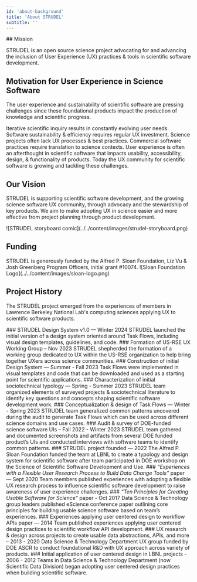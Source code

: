 ```yaml
---
id: 'about-background'
title: 'About STRUDEL'
subtitle: ''
---
```


<Hero>
## Mission

STRUDEL is an open source science project advocating for and advancing the inclusion of User Experience (UX) practices & tools in scientific software development.
</Hero>

<PageContainer>

## Motivation for User Experience in Science Software
<Stack spacing={3}>
    <p>
        The user experience and sustainability of scientific software are pressing challenges since these foundational products impact the production of knowledge and scientific progress.
    </p>
    <Box>
              <Grid container spacing={4}>
                <Grid item sm={3}>
                    <Box sx={{
                        backgroundColor: 'neutral.light',
                        borderRadius: 4,
                        height: '100%',
                        padding: 2,
                    }}>
                        Iterative scientific inquiry results in constantly evolving user needs.
                    </Box>
                </Grid>
                <Grid item sm={3}>
                    <Box sx={{
                        backgroundColor: 'neutral.light',
                        borderRadius: 4,
                        height: '100%',
                        padding: 2,
                    }}>
                    Software sustainability & efficiency requires regular UX investment.
                    </Box>
                </Grid>
                <Grid item sm={3}>
                    <Box sx={{
                        backgroundColor: 'neutral.light',
                        borderRadius: 4,
                        height: '100%',
                        padding: 2,
                    }}>
                    Science projects often lack UX processes & best practices.
                    </Box>
                </Grid>
                <Grid item sm={3}>
                    <Box sx={{
                        backgroundColor: 'neutral.light',
                        borderRadius: 4,
                        height: '100%',
                        padding: 2,
                    }}>
                    Commercial software practices require translation to science contexts.
                    </Box>
                </Grid>
              </Grid>
            </Box>
            <Typography>User experience is often an afterthought in scientific software that impacts usability, accessibility, design, & functionality of products. Today the UX community for scientific software is growing and tackling these challenges.</Typography>
</Stack>

## Our Vision
<Stack>
    <p>
        STRUDEL is supporting scientific software development, and the growing science software UX community, through advocacy and the stewardship of key products. We aim to make adopting UX in science easier and more effective from project planning through product development.
    </p>
    <Box>
        ![STRUDEL storyboard comic](../../content/images/strudel-storyboard.png)
    </Box>
</Stack>

## Funding
<Grid container columnSpacing={4}>
    <Grid item sm={8}>
        STRUDEL is generously funded by the Alfred P. Sloan Foundation, Liz Vu & Josh Greenberg Program Officers, initial grant <Link href="https://sloan.org/grant-detail/10074" target="_blank" rel="noreferrer">#10074</Link>.
    </Grid>
    <Grid item sm={4}>
        ![Sloan Foundation Logo](../../content/images/sloan-logo.png)
    </Grid>

</Grid>

## Project History

The STRUDEL project emerged from the experiences of members in Lawrence Berkeley National Lab's computing sciences applying UX to scientific software products.

<ProjectHistoryStepper>
    <ProjectHistoryStep>
      <StepLabel>
        ### STRUDEL Design System v1.0 — Winter 2024
      </StepLabel>
      <StepContent>
        STRUDEL launched the initial version of a design system oriented around <Link href="/about/glossary#task-flow">Task Flows</Link>, including visual design templates, guidelines, and code.
      </StepContent>
    </ProjectHistoryStep>
    <ProjectHistoryStep>
      <StepLabel>
        ### Formation of US-RSE UX Working Group – Nov 2023
      </StepLabel>
      <StepContent>
        STRUDEL shepherded the formation of a working group dedicated to UX within the US-RSE organization to help bring together UXers across science communities. 
      </StepContent>
    </ProjectHistoryStep>
    <ProjectHistoryStep>
      <StepLabel>
        ### Construction of initial Design System — Summer - Fall 2023
      </StepLabel>
      <StepContent>
        Task Flows were implemented in visual templates and code that can be downloaded and used as a starting point for scientific applications. 
      </StepContent>
    </ProjectHistoryStep>
    <ProjectHistoryStep>
      <StepLabel>
        ### Characterization of initial sociotechnical typology — Spring - Summer 2023
      </StepLabel>
      <StepContent>
        STRUDEL team organized elements of surveyed projects & sociotechnical literature to identify key questions and concepts shaping scientific software development work.
      </StepContent>
    </ProjectHistoryStep>
    <ProjectHistoryStep>
      <StepLabel>
        ### Conceptualization & design of Task Flows — Winter - Spring 2023
      </StepLabel>
      <StepContent>
        STRUDEL team generalized common patterns uncovered during the audit to generate <Link href="/about/glossary#task-flow">Task Flows</Link> which can be used across different science domains and use cases.  
      </StepContent>
    </ProjectHistoryStep>
    <ProjectHistoryStep>
      <StepLabel>
        ### Audit & survey of DOE-funded science software UIs – Fall 2022 - Winter 2023
      </StepLabel>
      <StepContent>
        STRUDEL team gathered and documented screenshots and artifacts from several DOE funded product’s UIs and conducted interviews with software teams to identify common patterns.
      </StepContent>
    </ProjectHistoryStep>
    <ProjectHistoryStep>
      <StepLabel>
        ### STRUDEL project founded — 2022
      </StepLabel>
      <StepContent>
        The Alfred P. Sloan Foundation <Link href="https://sloan.org/grant-detail/10074" target="_blank"> funded</Link> the team at LBNL to create a typology and design system for scientific software after team participated in <Link href="https://web.cvent.com/event/1b7d7c3a-e9b4-409d-ae2b-284779cfe72f/summary" target="_blank">DOE workshop</Link> on the Science of Scientific Software Development and Use.
      </StepContent>
    </ProjectHistoryStep>
    <ProjectHistoryStep>
    </ProjectHistoryStep>
    <ProjectHistoryStep>
    </ProjectHistoryStep>
    <ProjectHistoryStep>
      <StepLabel>
        ### <em>“Experiences with a Flexible User Research Process to Build Data Change Tools”</em> paper — Sept 2020
      </StepLabel>
      <StepContent>
        Team members <Link href="https://dx.doi.org/10.5334/jors.284" target="_blank">published</Link> experiences with adopting a flexible UX research process to influence scientific software development to raise awareness of user experience challenges.
      </StepContent>
    </ProjectHistoryStep>
    <ProjectHistoryStep>
      <StepLabel>
        ### <em>“Ten Principles for Creating Usable Software for Science”</em> paper - Oct 2017
      </StepLabel>
      <StepContent>
        Data Science & Technology group leaders published eScience conference paper outlining <Link href="https://ieeexplore.ieee.org/document/8109139" target="_blank">core principles</Link> for building usable science software based on team’s experiences.
      </StepContent>
    </ProjectHistoryStep>
    <ProjectHistoryStep>
        <StepLabel>
            ### Experiences applying user centered design to workflow APIs paper — 2014
        </StepLabel>
        <StepContent>
            Team <Link href="https://ieeexplore.ieee.org/document/6972276" target="_blank">published</Link> experiences applying user centered design practices to scientific workflow API development.
        </StepContent>
    </ProjectHistoryStep>
    <ProjectHistoryStep>
        <StepLabel>
            ### UX research & design across projects to create usable data abstractions, APIs, and more – 2013 - 2020
        </StepLabel>
        <StepContent>
            Data Science & Technology Department <Link href="https://ux.lbl.gov" target="_blank">UX group</Link> funded by <Link href="https://science.osti.gov/ascr" target="_blank">DOE ASCR</Link> to conduct foundational R&D with UX approach across variety of products. 
        </StepContent>
    </ProjectHistoryStep>
    <ProjectHistoryStep>
      <StepLabel>
        ### Initial application of user centered design in LBNL projects -  2006 - 2012
      </StepLabel>
      <StepContent>
        Teams in Data Science & Technology Department (now <Link href="https://crd.lbl.gov/divisions/scidata/" target="_blank">Scientific Data Division</Link>) began adopting user centered design practices when building scientific software.
      </StepContent>
    </ProjectHistoryStep>
</ProjectHistoryStepper>

</PageContainer>